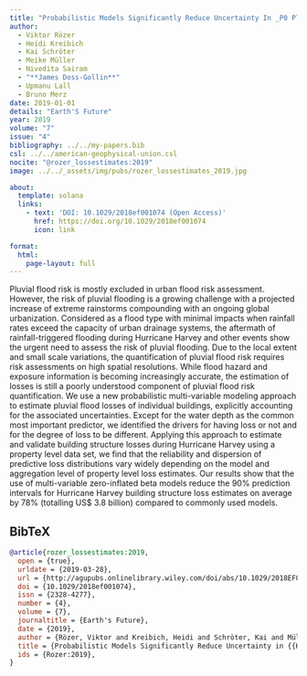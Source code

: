 ```yaml
---
title: "Probabilistic Models Significantly Reduce Uncertainty In _P0 Pluvial Flood Loss Estimates"
author:
  - Viktor Rözer
  - Heidi Kreibich
  - Kai Schröter
  - Meike Müller
  - Nivedita Sairam
  - "**James Doss-Gollin**"
  - Upmanu Lall
  - Bruno Merz
date: 2019-01-01
details: "Earth'S Future"
year: 2019
volume: "7"
issue: "4"
bibliography: ../../my-papers.bib
csl: ../../american-geophysical-union.csl
nocite: "@rozer_lossestimates:2019"
image: ../../_assets/img/pubs/rozer_lossestimates_2019.jpg

about:
  template: solana
  links:
    - text: 'DOI: 10.1029/2018ef001074 (Open Access)'
      href: https://doi.org/10.1029/2018ef001074
      icon: link

format:
  html:
    page-layout: full
---
```


Pluvial flood risk is mostly excluded in urban flood risk assessment. However, the risk of pluvial flooding is a growing challenge with a projected increase of extreme rainstorms compounding with an ongoing global urbanization. Considered as a flood type with minimal impacts when rainfall rates exceed the capacity of urban drainage systems, the aftermath of rainfall-triggered flooding during Hurricane Harvey and other events show the urgent need to assess the risk of pluvial flooding. Due to the local extent and small scale variations, the quantification of pluvial flood risk requires risk assessments on high spatial resolutions. While flood hazard and exposure information is becoming increasingly accurate, the estimation of losses is still a poorly understood component of pluvial flood risk quantification. We use a new probabilistic multi-variable modeling approach to estimate pluvial flood losses of individual buildings, explicitly accounting for the associated uncertainties. Except for the water depth as the common most important predictor, we identified the drivers for having loss or not and for the degree of loss to be different. Applying this approach to estimate and validate building structure losses during Hurricane Harvey using a property level data set, we find that the reliability and dispersion of predictive loss distributions vary widely depending on the model and aggregation level of property level loss estimates. Our results show that the use of multi-variable zero-inflated beta models reduce the 90\% prediction intervals for Hurricane Harvey building structure loss estimates on average by 78\% (totalling US\$ 3.8 billion) compared to commonly used models.

## BibTeX

```bibtex
@article{rozer_lossestimates:2019,
  open = {true},
  urldate = {2019-03-28},
  url = {http://agupubs.onlinelibrary.wiley.com/doi/abs/10.1029/2018EF001074},
  doi = {10.1029/2018ef001074},
  issn = {2328-4277},
  number = {4},
  volume = {7},
  journaltitle = {Earth's Future},
  date = {2019},
  author = {Rözer, Viktor and Kreibich, Heidi and Schröter, Kai and Müller, Meike and Sairam, Nivedita and Doss-Gollin, James and Lall, Upmanu and Merz, Bruno},
  title = {Probabilistic Models Significantly Reduce Uncertainty in {{Hurricane Harvey}} Pluvial Flood Loss Estimates},
  ids = {Rozer:2019},
}
```